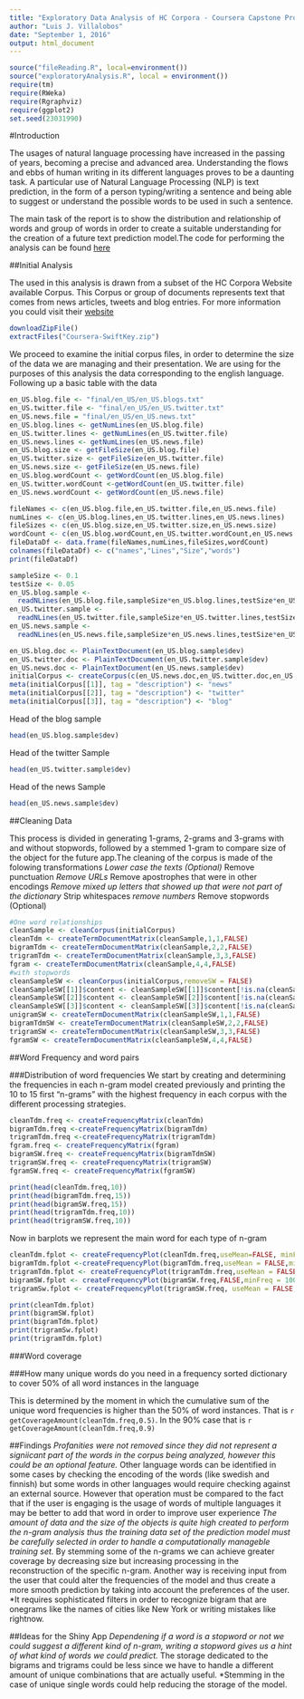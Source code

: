 ```yaml
---
title: "Exploratory Data Analysis of HC Corpora - Coursera Capstone Proyect"
author: "Luis J. Villalobos"
date: "September 1, 2016"
output: html_document
---
```

```r
source("fileReading.R", local=environment())
source("exploratoryAnalysis.R", local = environment())
require(tm)
require(RWeka)
require(Rgraphviz)
require(ggplot2)
set.seed(23031990)
```
#Introduction

The usages of natural language processing have increased in the passing of years, becoming a precise and advanced area. Understanding the flows and ebbs of human writing in its different languages proves to be a daunting task. A particular use of Natural Language Processing (NLP) is text prediction, in the form of a person typing/writing a sentence and being able to suggest or understand the possible words to be used in such a sentence. 

The main task of the report is to show the distribution and relationship of words and group of words in order to create a suitable understanding for the creation of a future text prediction model.The code for performing the analysis can be found [here](https://github.com/villalobos23/CapProyect)

##Initial Analysis

The used in this analysis is drawn from a subset of the HC Corpora Website available Corpus. This Corpus or group of documents represents text that comes from news articles, tweets and blog entries. For more information you could visit their [website](http://www.corpora.heliohost.org/)

```r
downloadZipFile()
extractFiles("Coursera-SwiftKey.zip")
```
We proceed to examine the initial corpus files, in order to determine the size of the data we are managing and their presentation. We are using for the purposes of this analysis the data corresponding to the english language. Following up a basic table with the data

```r
en_US.blog.file <- "final/en_US/en_US.blogs.txt"
en_US.twitter.file <- "final/en_US/en_US.twitter.txt"
en_US.news.file = "final/en_US/en_US.news.txt"
en_US.blog.lines <- getNumLines(en_US.blog.file)
en_US.twitter.lines <- getNumLines(en_US.twitter.file)
en_US.news.lines <- getNumLines(en_US.news.file)
en_US.blog.size <- getFileSize(en_US.blog.file)
en_US.twitter.size <- getFileSize(en_US.twitter.file)
en_US.news.size <- getFileSize(en_US.news.file)
en_US.blog.wordCount <- getWordCount(en_US.blog.file)
en_US.twitter.wordCount <-getWordCount(en_US.twitter.file)
en_US.news.wordCount <- getWordCount(en_US.news.file)
```

```r
fileNames <- c(en_US.blog.file,en_US.twitter.file,en_US.news.file)
numLines <- c(en_US.blog.lines,en_US.twitter.lines,en_US.news.lines)
fileSizes <- c(en_US.blog.size,en_US.twitter.size,en_US.news.size)
wordCount <- c(en_US.blog.wordCount,en_US.twitter.wordCount,en_US.news.wordCount)
fileDataDf <- data.frame(fileNames,numLines,fileSizes,wordCount)
colnames(fileDataDf) <- c("names","Lines","Size","words")
print(fileDataDf)
```


```r
sampleSize <- 0.1
testSize <- 0.05
en_US.blog.sample <- 
  readNLines(en_US.blog.file,sampleSize*en_US.blog.lines,testSize*en_US.blog.lines)
en_US.twitter.sample <- 
  readNLines(en_US.twitter.file,sampleSize*en_US.twitter.lines,testSize*en_US.twitter.lines)
en_US.news.sample <- 
  readNLines(en_US.news.file,sampleSize*en_US.news.lines,testSize*en_US.news.lines)

en_US.blog.doc <- PlainTextDocument(en_US.blog.sample$dev)
en_US.twitter.doc <- PlainTextDocument(en_US.twitter.sample$dev)
en_US.news.doc <- PlainTextDocument(en_US.news.sample$dev)
initialCorpus <- createCorpus(c(en_US.news.doc,en_US.twitter.doc,en_US.blog.doc))
meta(initialCorpus[[1]], tag = "description") <- "news"
meta(initialCorpus[[2]], tag = "description") <- "twitter"
meta(initialCorpus[[3]], tag = "description") <- "blog"
```

Head of the blog sample
```r
head(en_US.blog.sample$dev)
```
Head of the twitter Sample
```r
head(en_US.twitter.sample$dev)
```
Head of the news Sample
```r
head(en_US.news.sample$dev)
```
##Cleaning Data

This process is divided in generating 1-grams, 2-grams and 3-grams with and without stopwords, followed by a stemmed 1-gram to compare size of the object for the future app.The cleaning of the corpus is made of the folowing transformations
      *Lower case the texts (Optional)
      *Remove punctuation
      *Remove URLs
      *Remove apostrophes that were in other encodings
      *Remove mixed up letters that showed up that were not part of the dictionary
      *Strip whitespaces
      *remove numbers
      *Remove stopwords (Optional)
```r
#One word relationships
cleanSample <- cleanCorpus(initialCorpus)
cleanTdm <- createTermDocumentMatrix(cleanSample,1,1,FALSE)
bigramTdm <- createTermDocumentMatrix(cleanSample,2,2,FALSE)
trigramTdm <- createTermDocumentMatrix(cleanSample,3,3,FALSE)
fgram <- createTermDocumentMatrix(cleanSample,4,4,FALSE)
#with stopwords
cleanSampleSW <- cleanCorpus(initialCorpus,removeSW = FALSE)
cleanSampleSW[[1]]$content <- cleanSampleSW[[1]]$content[!is.na(cleanSampleSW[[1]]$content)]
cleanSampleSW[[2]]$content <- cleanSampleSW[[2]]$content[!is.na(cleanSampleSW[[2]]$content)]
cleanSampleSW[[3]]$content <- cleanSampleSW[[3]]$content[!is.na(cleanSampleSW[[3]]$content)]
unigramSW <- createTermDocumentMatrix(cleanSampleSW,1,1,FALSE)
bigramTdmSW <- createTermDocumentMatrix(cleanSampleSW,2,2,FALSE)
trigramSW <- createTermDocumentMatrix(cleanSampleSW,3,3,FALSE)
fgramSW <- createTermDocumentMatrix(cleanSampleSW,4,4,FALSE)
```


##Word Frequency and word pairs

###Distribution of word frequencies
We start by creating and determining the frequencies in each n-gram model created previously and printing the 10 to 15 first "n-grams" with the highest frequency in each corpus with the different processing strategies.
```r
cleanTdm.freq <- createFrequencyMatrix(cleanTdm)
bigramTdm.freq <-createFrequencyMatrix(bigramTdm)
trigramTdm.freq <-createFrequencyMatrix(trigramTdm)
fgram.freq <- createFrequencyMatrix(fgram)
bigramSW.freq <- createFrequencyMatrix(bigramTdmSW)
trigramSW.freq <- createFrequencyMatrix(trigramSW)
fgramSW.freq <- createFrequencyMatrix(fgramSW)

print(head(cleanTdm.freq,10))
print(head(bigramTdm.freq,15))
print(head(bigramSW.freq,15))
print(head(trigramTdm.freq,10))
print(head(trigramSW.freq,10))

```

Now in barplots we represent the main word for each type of n-gram

```r

cleanTdm.fplot <- createFrequencyPlot(cleanTdm.freq,useMean=FALSE, minFreq = 100,plotTitle="Single Word Frequencies")
bigramTdm.fplot <-createFrequencyPlot(bigramTdm.freq,useMean = FALSE,minFreq = 10,plotTitle="Bi-gram Frequencies")
trigramTdm.fplot <- createFrequencyPlot(trigramTdm.freq,useMean = FALSE,minFreq = 2,plotTitle="Trigram Frequencies")
bigramSW.fplot <- createFrequencyPlot(bigramSW.freq,FALSE,minFreq = 100,plotTitle="Bigram with Stopwords Frequencies")
trigramSw.fplot <- createFrequencyPlot(trigramSW.freq, useMean = FALSE,minFreq = 10,plotTitle="Trigram with Stopwords Frequencies")

print(cleanTdm.fplot)
print(bigramSW.fplot)
print(bigramTdm.fplot)
print(trigramSw.fplot)
print(trigramTdm.fplot)

```

###Word coverage

###How many unique words do you need in a frequency sorted dictionary to cover 50% of all word instances in the language 

This is determined by the moment in which the cumulative sum of the unique word frequencies is higher than the 50% of word instances. That is `r getCoverageAmount(cleanTdm.freq,0.5)`. In the 90% case that is `r getCoverageAmount(cleanTdm.freq,0.9)`

##Findings
  *Profanities were not removed since they did not represent a signiicant part of the words in the corpus being analyzed, however this could be an optional feature. 
  * Other language words can be identified in some cases by checking the encoding of the words (like swedish and finnish) but some words in other languages would require checking against an external source. However that operation must be compared to the fact that if the user is engaging is the usage of words of multiple languages it may be better to add that word in order to improve user experience
  *The amount of data and the size of the objects is quite high created to perform the n-gram analysis thus the training data set of the prediction model must be carefully selected in order to handle a computationally manageble training set.
  *By stemming some of the n-grams we can achieve greater coverage by decreasing size but increasing processing in the reconstruction of the specific n-gram. Another way is receiving input from the user that could alter the frequencies of the model and thus create a more smooth prediction by taking into account the preferences of the user.
  *It requires sophisticated filters in order to recognize bigram that are onegrams like the names of cities like New York or writing mistakes like rightnow. 
  
##Ideas for the Shiny App
  *Dependening if a word is a stopword or not we could suggest a different kind of n-gram, writing a stopword gives us a hint of what kind of words we could predict.
  * The storage dedicated to the bigrams and trigrams could be less since we have to handle a different amount of unique combinations that are actually useful.
  *Stemming in the case of unique single words could help reducing the storage of the model.

